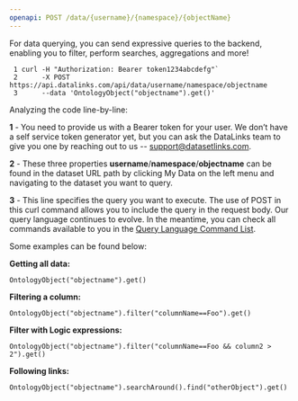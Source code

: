 ```yaml
---
openapi: POST /data/{username}/{namespace}/{objectName}
---
```

For data querying, you can send expressive queries to the backend, enabling you to filter, perform searches, aggregations and more!

```
 1 curl -H "Authorization: Bearer token1234abcdefg"`
 2      -X POST https://api.datalinks.com/api/data/username/namespace/objectname
 3      --data 'OntologyObject("objectname").get()'
```

Analyzing the code line-by-line:

**1** - You need to provide us with a Bearer token for your user. We don’t have a self service token generator yet, but you can ask the DataLinks team to give you one by reaching out to us -- [support@datasetlinks.com](mailto:support@datasetlinks.com).

**2** - These three properties **username**/**namespace**/**objectname** can be found in the dataset URL path by clicking My Data on the left menu and navigating to the dataset you want to query.

**3** - This line specifies the query you want to execute. The use of POST in this curl command allows you to include the query in the request body. Our query language continues to evolve. In the meantime, you can check all commands available to you in the [Query Language Command List](https://datalinks.mintlify.app/Command_List).

Some examples can be found below:

**Getting all data:**

```
OntologyObject("objectname").get()
```

**Filtering a column:**

```
OntologyObject("objectname").filter("columnName==Foo").get()
```

**Filter with Logic expressions:**

```
OntologyObject("objectname").filter("columnName==Foo && column2 > 2").get()
```

**Following links:**

```
OntologyObject("objectname").searchAround().find("otherObject").get()
```